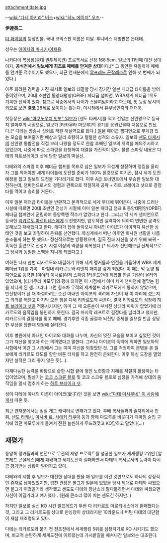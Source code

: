 attachment:date.jpg 

--[[wiki:"다테 아키라" 버스]]+[[wiki:"히노 에이지" 오즈]]--

'''伊達英二'''

[[더 화이팅]]의 등장인물. 국내 코믹스판 이름은 이달. 투니버스 더빙판은 은대태. 

성우는 [[아이자와 마사키]]/[[이재용]].

나카다이 복싱짐(중대 권투체육관) 프로복서로 신장 168.5cm. 일보의 11번째 대전 상대이자, '''공식전에서 일보에게 최초로 패배를 안겨준 상대'''이다.[* 그 동안은 유일하게 패배를 안겨준 적수이기도 했으나, 최근 연재분에서 [[알프레드 곤잘레스]]로 인해 첫 번째가 되었다.] 

아주 화려한 경력을 가진 복서로 일보와 대결할 당시 장기간 일본 패더급 타이틀을 방어중이였으며, 20대 초반엔 동양태평양(OPBF) 페더급 챔피언, WBA세계 페더급 1위도 기록한 전적이 있다. 참고로 작중에서의 나이가 스물여덟이라고 하는데, 첫 등장 당시의 외모로 보면 '''결코''' 28세로 보이지는 않는다. 이시점에서 유부남인지라 더더욱.
 
첫등장은 [[wili:"마쿠노우치 잇뽀" 일보]]가 [센도 타케시]를 꺽고 전일본 신인왕으로 등극지 얼마후의 시점으로, 일보가 [타카무라 마모루]의 경기를 응원갔을때 처음으로 만났다.[* 다테는 방송사 섭외로 객원 해설역으로 왔다.] [[일본]] 페더급 챔피언으로 무게감 있는 모습을 보여줄거란 예상과 달리 호탕하고 털털한 성격의 소유자. 일보와 [[센도 타케시]]의 신인왕 통합전을 직접 보러 나왔을 정도로 한참 후배인 일보의 저력을 예의주시하고 있었으며, 나중에 따로 스파링을 요청하여 대결을 가진적이 있다. 물론 스파링 내용은 다테의 하트브레이크 샷에 당한 일보의 떡실신.

다테와의 스파링 이후 패더급 챔프를 목표로 삼은 일보가 무섭게 성장하며 랭킹을 올리자 그를 꺽어야만 세계 타이틀에 도전할 준비가 100% 된것으로 여기곤, 잠시 세계 도전 예정을 접고 일보의 도전을 기다리기로 했다. 이후 A급 토너먼트에서 우승한 일보와 대전하는데, 챔피언으로서의 경험과 관록으로 적절하게 공략 + 하트 브레이크 샷으로 결정타를 먹이고 승리를 거둔다.

이후 일본 패더급 타이틀을 반환하고 본격적으로 세계 무대에 뛰어든다. 나중에 드러난 사실에 따르면 20대 초반인 전성기 시절에 이미 일본 패더급 챔프 & 동양태평양(OPBF) 페더급 챔피언에 군림하여 동양쪽엔 적수가 없었다고 한다. 그리고 막 세계 챔피언으로 등극한 [[리카르도 마르티네스]]에게 도전했지만, 압도적인 실력차에 의하여 변변한 공격도 못해보고 패배했다고 한다. 게다가 집에 돌아오니 아내인 아이코가 아이까지 유산한 상태인 것을 보고 좌절하여 은퇴를 선언했다. 복싱계에서 떠난 이후엔 회사원 생활을 나름 순조롭게 하는 듯 했으나 정신적으로는 방황했으며, 결국 진짜 자신을 찾기 위해 복귀 - 혹독한 훈련으로 전성기 시절 이상의 역량을 회복했다.[* 의사가 진단해보길 신체적으로 그 당시와 동일한 스펙을 지니게 되었다고.]

여하튼 다시 한번 리카르도와 대결하기 위해 세계 랭커들과 연전을 거듭하며 WBA 세계 페더급 1위를 기록 - 마침내 리카르도와 리밴지 매치를 갖게 되었다. 이 때는 막 동양 챔피언으로 등극한 [미야타 이치로]마저 스파링 1라운드만에 제압할 만큼 기량이 올라와 있었으며, [타카무라 마모루]의 평에 의하면 이 시점에서 이미 세계 챔피언에 걸맞는 힘을 지니게 된 셈. 그러나 그런 힘조차 무적의 세계챔프 리카르도에게 통하지 않았으며, 만신창이가 된 채 좌절하려는 순간 아내인 아이코의 격려에 자신이 왜 이 자리에 섰는지 그 의의를 깨닫고 마지막 모든 힘을 다해 리카르도와 싸운다. 결국 리카르도의 심장에 [[하트 브레이크 샷]]을 적중시키지만, 이미 그 때 오른손이 부서진 상태라 파워가 없었기에 라카르도의 움직임을 봉인하지 못한다. 결국 마지막 레프트로 결정타를 날리려고 했지만, 리카르도의 결정타를 맞고 패배. 경기후엔 각종 골절과 뇌진탕 증세를 일으킬 만큼 상당한 부상을 당한채 병원에 실려간다.

이후 병원에서 아내인 아이코와 대화를 나누며, 자신의 멋진 모습을 보이고 싶었던 것이 그가 자신을 찾고자 하는 의의였다고 말한다. 그러나 아이코의 독백에 의하면 일보와의 시합에서 이긴 그 시점에서 그는 이미 자신을 되찾았던 것. 그를 걱정하여 문병을 온 일보에게 리카르도 타도를 향한 바톤 터치를 하고 완전히 은퇴한다. 이후 복싱 도장을 열었지만 실적은 그리 좋지 않은 듯(...).

다재다능한 능력을 바탕으로 숱한 시합 끝에 쌓인 노련함과 지혜를 적절히 활용하는 타입이었으며, 필살기는 [[코크 스크류 블로]] 및 코크 스크류 블로로 심장을 가격해 상대의 움직임을 일시 멈추게 하는 [[하트 브레이크 샷]].

성이 다테에 아내의 이름이 아이코(愛子)인 것을 보면 [[wiki:"다테 마사무네" 이 사람]]에게서 따온 듯.

최근 연재분에서는 점점 개그 캐릭터로 변해가고 있다. 후배 복서들과의 술자리에서 만취, [[센도 타케시]], [[마시바 료]], [[사에키 타쿠마]] 등과 함께 마모루를 비웃다가 때마침 술집 구석에 있던 마모루에게 들켜서 전원 늘씬하게 두드려맞고 KO당하고 말았다(...) 

== 재평가 ==
동양쪽 랭커들과의 연전으로 무관의 제왕 프로젝트를 성공한 일보가 세계랭킹 2위인 [알프레드 곤잘레스]에게 패배하고 세계도전이 실패하면서 다테의 복서로서의 능력이 다시금 평가받는 상황이 벌어지고 있다.

다테와의 시합 후 일보가 대전한 상대를 봤을 때 일보를 이긴 것만으로도 하나의 상징적인 존재로 남아있었지만, 압천 관장은 볼그가 일본에 있었을 당시 제대로 다테와 싸웠으면 볼그가 이겼을거라 생각했고 센도도 다테와 장난스레 말다툼하면서 다테와 싸웠으면 자신이 이길거라고 얘기했다 . (원래 큰소리 많이 치는 센도긴 하지만..)

하지만 일보를 실신 KO 시킨 알프레드가 두번 다 리카르토 마르티네스에게 완패했다는 것, 그리고 그 리카르도를 상대로 만싱창이 상태라지만 10라운드나 버틴 다테의 대단함이 새삼 재조명되고 있다.

다테는 리카르도와 붙기 전 전초전에서 세계랭킹 5위를 심장치기로 KO 시키기도 했으며, 비교적 순탄하게 세계도전에 이르렀는데 가시밭길을 헤쳐나간 일보와는 대조된다. 
